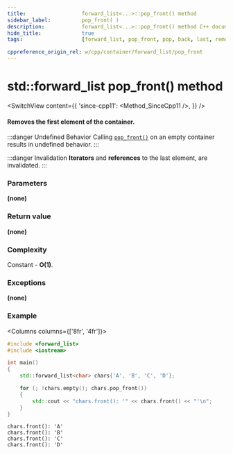 ```yaml
---
title:					forward_list<...>::pop_front() method
sidebar_label:			pop_front( )
description:			forward_list<...>::pop_front() method C++ documentation
hide_title:				true
tags:					[forward_list, pop_front, pop, back, last, remove, erase]

cppreference_origin_rel: w/cpp/container/forward_list/pop_front
---
```



<!-- Terms -->

<!----------------- Codes ---------------------->

<!-- pop_front() -->

# std::forward_list pop_front() method

<SwitchView content={{
	'since-cpp11': <Method_SinceCpp11 />,
}} />

#### Removes the first element of the container.

:::danger Undefined Behavior
Calling [`pop_front()`](#) on an empty container results in <Tooltip title={Term_UndefinedBehaviour}>undefined behavior</Tooltip>.
:::

:::danger Invalidation
**Iterators** and **references** to the last element, are invalidated.
:::

### Parameters

**(none)**

### Return value

**(none)**

### Complexity

Constant - **O(1)**.

### Exceptions

**(none)**

### Example

<Columns columns={['8fr', '4fr']}>
<div>

```cpp title='Main.cpp' showLineNumbers
#include <forward_list>
#include <iostream>

int main()
{
    std::forward_list<char> chars{'A', 'B', 'C', 'D'};

    for (; !chars.empty(); chars.pop_front())
    {
        std::cout << "chars.front(): '" << chars.front() << "'\n";
    }
}
```

</div>
<div>

```plaintext title="Output"
chars.front(): 'A'
chars.front(): 'B'
chars.front(): 'C'
chars.front(): 'D'
```

</div>
</Columns>
